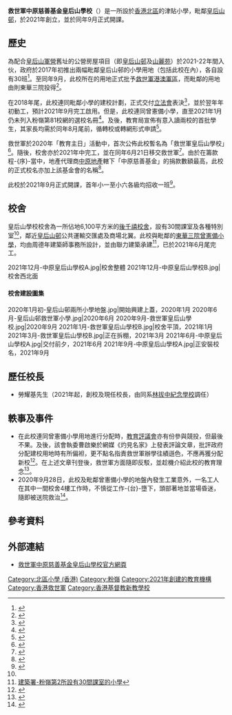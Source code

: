 {{不是|救世軍中原慈善基金學校}}
{{NoteTA
|G1 = Unit
}}
{{Infobox school
| name = 救世軍中原慈善基金皇后山學校<br/>The Salvation Army Centaline Charity Fund Queen's Hill School
| image = 2022年2月-中原皇后山學校A.jpg
| caption = 校舍西南面（2022年2月）
| motto = 誠信愛勤
| established = 2021年
| type = 津貼全日制男女小學
| language = [[粵語|粵語]]為主（英文科除外）
| school_sponsoring_body = [[救世軍港澳軍區|救世軍港澳軍區]]
| district = [[北區_(香港)|北區]]
| superintendent = 魯淑貞女士
| principal = 勞耀基先生
| vice_principal = 
| house = 
| su = 
| faculty = 
| students = 
| area = 6,200平方米
| religion = 基督教
| location = {{HKG}}[[粉嶺|粉嶺]]皇后山[[龍峻路|龍峻路]]2號
| magazine = 
| mail = 
| website = http://www.saccfqhs.edu.hk
|telephone=|address=}}

'''救世軍中原慈善基金皇后山學校'''（{{lang-en|The Salvation Army Centaline Charity Fund Queen's Hill School}}）是一所設於[[香港|香港]][[北區_(香港)|北區]]的津貼小學，毗鄰[[皇后山邨|皇后山邨]]，於2021年創立，並於同年9月正式開課。

==歷史==
為配合[[皇后山軍營|皇后山軍營]]舊址的公營房屋項目（即[[皇后山邨|皇后山邨]]及[[山麗苑|山麗苑]]）於2021-22年間入伙，政府於2017年初推出兩幅毗鄰皇后山邨的小學用地（包括此校在內），各自設有30班<ref>{{Cite web |url=https://www.edb.gov.hk/tc/sch-admin/sch-premises-info/allocation-of-sch/SAE_2017_2nd/SAE2017_2nd.html |title=2017年第二次校舍分配工作-簡介 |access-date=2021-03-24 |archive-date=2019-10-19 |archive-url=https://web.archive.org/web/20191019151956/https://www.edb.gov.hk/tc/sch-admin/sch-premises-info/allocation-of-sch/SAE_2017_2nd/SAE2017_2nd.html |dead-url=no }}</ref>。至同年9月，此校所在的用地正式批予[[救世軍港澳軍區|救世軍港澳軍區]]，而毗鄰的用地由則東華三院投得<ref>{{Cite web |url=https://www.edb.gov.hk/attachment/tc/sch-admin/sch-premises-info/allocation-of-sch/SAE_2017_2nd/result_2ndSAE2017_tc.pdf |title=2017年第二次校舍分配工作結果 |access-date=2021-03-24 |archive-date=2019-10-19 |archive-url=https://web.archive.org/web/20191019151959/https://www.edb.gov.hk/attachment/tc/sch-admin/sch-premises-info/allocation-of-sch/SAE_2017_2nd/result_2ndSAE2017_tc.pdf |dead-url=no }}</ref>。

在2018年尾，此校連同毗鄰小學的建校計劃，正式交付[[香港立法會|立法會]]表決<ref name=工委>{{Cite web |url=https://www.legco.gov.hk/yr18-19/chinese/fc/pwsc/papers/p18-34c.pdf |title=立法會工務小組委員會-粉嶺皇后山第1所及第2所設有30間課室的小學 |access-date=2021-03-24 |archive-date=2019-10-31 |archive-url=https://web.archive.org/web/20191031174259/https://www.legco.gov.hk/yr18-19/chinese/fc/pwsc/papers/p18-34c.pdf |dead-url=no }}</ref>，並於翌年年初動工，預計2021年9月完工啟用。但是，此校連同曾憲備小學，直至2021年1月仍未列入粉嶺第81校網的選校名冊<ref>{{cite news|title=皇后山兩新校未納派位名單|work=巴士的報|date=2021-01-21|accessdate=2021-03-24|url=https://www.bastillepost.com/hongkong/article/7833635-%E7%9A%87%E5%90%8E%E5%B1%B1%E5%85%A9%E6%96%B0%E6%A0%A1%E6%9C%AA%E7%B4%8D%E6%B4%BE%E4%BD%8D%E5%90%8D%E5%96%AE}}</ref>。及後，教育局宣佈有意入讀兩校的首批學生，其家長均需於同年8月尾前，循轉校或轉網形式申請<ref>{{Cite web |url=https://www.info.gov.hk/gia/general/202103/24/P2021032400261.htm |title=立法會二十二題：新辦學校 |access-date=2021-03-24 |archive-date=2021-07-18 |archive-url=https://web.archive.org/web/20210718034716/https://www.info.gov.hk/gia/general/202103/24/P2021032400261.htm |dead-url=no }}</ref>。

救世軍於2020年「教育主日」活動中，首次公佈此校暫名為「救世軍皇后山學校」<ref>{{Cite web |url=https://salvationarmy.org.hk/media_centre/education_sundays/ |title=救世軍教育主日-信心奉獻 |access-date=2021-03-24 |archive-date=2021-05-10 |archive-url=https://web.archive.org/web/20210510020605/https://salvationarmy.org.hk/media_centre/education_sundays/ |dead-url=no }}</ref>。隨後，校舍亦於2021年中完工，並在同年6月21日移交救世軍<ref>{{Cite web |url=https://salvationarmy.org.hk/media_centre/qhs-handover/ |title=救世軍正式接收皇后山學校校舍 |access-date=2021-07-05 |archive-date=2021-08-12 |archive-url=https://web.archive.org/web/20210812020120/https://salvationarmy.org.hk/media_centre/qhs-handover/ |dead-url=no }}</ref>。由於在籌款程-{序}-當中，地產代理商[[中原地產|中原地產]]轄下「中原慈善基金」的捐款數額最高，此校的正式校名亦加上該基金會的名稱<ref>{{Cite web |url=https://salvationarmy.org.hk/qhs/ |title=救世軍香港軍區：我們的新校 — 救世軍中原慈善基金皇后山學校 |access-date=2021-08-10 |archive-date=2021-08-12 |archive-url=https://web.archive.org/web/20210812175044/https://salvationarmy.org.hk/qhs/ |dead-url=no }}</ref>。

此校於2021年9月正式開課，首年小一至小六各級均招收一班<ref>{{Cite web |url=https://www.chsc.hk/psp2021/sch_detail.php?lang_id=2&sch_id=546&return_page=sch_list.php%3Flang_id%3D2%26search_mode%3D%26frmMode%3Dpagebreak%26district_id%3D12%26sort_id%3D-1 |title=小學概覽2021-救世軍中原慈善基金皇后山學校 |access-date=2021-09-03 |archive-date=2021-09-03 |archive-url=https://web.archive.org/web/20210903100735/https://www.chsc.hk/psp2021/sch_detail.php?lang_id=2&sch_id=546&return_page=sch_list.php%3Flang_id%3D2%26search_mode%3D%26frmMode%3Dpagebreak%26district_id%3D12%26sort_id%3D-1 |dead-url=no }}</ref>。

==校舍==
皇后山學校校舍為一所佔地6,100平方米的[[後千禧校舍|後千禧校舍]]，設有30間課室及各種特別室<ref name=工委/>，鄰近[[皇后山邨|皇后山邨]]公共運輸交匯處及商場北翼。此校與毗鄰的[[東華三院曾憲備小學|東華三院曾憲備小學]]，均由周德年建築師事務所設計，並由聯力建築承建<ref>[https://www.archsd.gov.hk/tc/projects/capital-projects-under-detail/361ep.html 建築署-粉嶺第2所設有30間課室的小學]</ref>，已於2021年6月尾完工。
<gallery>
2021年12月-中原皇后山學校A.jpg|校舍整體
2021年12月-中原皇后山學校B.jpg|校舍西北面
</gallery>

====校舍建設圖集====
<gallery>
2020年1月初-皇后山邨兩所小學地盤.jpg|開始興建上蓋，2020年1月
2020年6月-皇后山邨救世軍小學.jpg|2020年6月
2020年9月-救世軍皇后山學校.jpg|2020年9月
2021年1月-救世軍皇后山學校B.jpg|校舍平頂，2021年1月
2021年3月-救世軍皇后山學校B.jpg|正在拆棚，2021年3月
2021年6月-中原皇后山學校A.jpg|交付前夕，2021年6月
2021年9月-中原皇后山學校A.jpg|正安裝校名，2021年9月
</gallery>

==歷任校長==
*勞耀基先生（2021年起，創校及現任校長，由同系[[救世軍林拔中紀念學校|林拔中紀念學校]]調任）

==軼事及事件==
*在此校連同曾憲備小學用地進行分配時，[[教育評議會|教育評議會]]亦有份參與競投，但最後不果。及後，該會執委曹啟樂於網媒《灼見名家》上發表評論文章，批評政府分配建校用地時有所偏袒，更不點名指責救世軍辦學往績遜色，不應再獲分配新校<ref>{{cite news|url=https://www.master-insight.com/%E6%A0%A1%E8%88%8D%E5%88%86%E9%85%8D%E5%87%BA%E4%BA%86%E4%BB%80%E9%BA%BC%E5%95%8F%E9%A1%8C/ |title=灼見名家-校舍分配出了甚麼問題|website=灼見名家|date=2017-11-20|accessdate=2021-02-24|archive-date=2021-01-18|archive-url=https://web.archive.org/web/20210118012327/https://www.master-insight.com/%e6%a0%a1%e8%88%8d%e5%88%86%e9%85%8d%e5%87%ba%e4%ba%86%e4%bb%80%e9%ba%bc%e5%95%8f%e9%a1%8c/|dead-url=no}}</ref>。在上述文章刊登後，救世軍方面隨即反駁，並趁機介紹此校的教育理念<ref>{{cite news|title=【教育要聞】救世軍皇后山新校 社福配套支援學生|date=2017-12-20|accessdate=2021-03-24|url=https://hk.news.yahoo.com/%E6%95%99%E8%82%B2%E8%A6%81%E8%81%9E-%E6%95%91%E4%B8%96%E8%BB%8D%E7%9A%87%E5%90%8E%E5%B1%B1%E6%96%B0%E6%A0%A1-%E7%A4%BE%E7%A6%8F%E9%85%8D%E5%A5%97%E6%94%AF%E6%8F%B4%E5%AD%B8%E7%94%9F-223000583.html}}</ref>。
*2020年9月28日，此校及毗鄰曾憲備小學的地盤內發生工業意外，一名工人在其中一間校舍4樓工作時，不慎從工作-{台}-墮下，頭部著地並當場昏迷，隨即被送院救治<ref>{{cite news|url=https://www.hk01.com/%E7%AA%81%E7%99%BC/590686/%E5%A5%AA%E5%91%BD%E5%B7%A5%E5%82%B7-%E7%9A%87%E5%90%8E%E5%B1%B1%E5%85%AC%E5%B1%8B%E5%9C%B0%E7%9B%A4%E7%94%B7%E5%B7%A5%E5%A4%B1%E8%B6%B3%E9%AB%98%E8%99%95%E5%A2%AE%E4%B8%8B-%E7%95%B6%E5%A0%B4%E4%B8%8D%E6%B2%BB|title=奪命工傷｜皇后山公屋地盤男工失足高處墮下　當場不治|website=香港01|date=2021-02-23|accessdate=2021-02-24|archive-date=2021-05-03|archive-url=https://web.archive.org/web/20210503152504/https://www.hk01.com/%E7%AA%81%E7%99%BC/590686/%E5%A5%AA%E5%91%BD%E5%B7%A5%E5%82%B7-%E7%9A%87%E5%90%8E%E5%B1%B1%E5%85%AC%E5%B1%8B%E5%9C%B0%E7%9B%A4%E7%94%B7%E5%B7%A5%E5%A4%B1%E8%B6%B3%E9%AB%98%E8%99%95%E5%A2%AE%E4%B8%8B-%E7%95%B6%E5%A0%B4%E4%B8%8D%E6%B2%BB|dead-url=no}}</ref>。

==參考資料==
{{reflist}}

==外部連結==
*[http://www.saccfqhs.edu.hk/ 救世軍中原慈善基金皇后山學校官方網頁]
{{香港救世軍學校}}

[[Category:北區小學_(香港)|Category:北區小學 (香港)]]
[[Category:粉嶺|Category:粉嶺]]
[[Category:2021年創建的教育機構|Category:2021年創建的教育機構]]
[[Category:香港救世軍|Category:香港救世軍]]
[[Category:香港基督教新教學校|Category:香港基督教新教學校]]